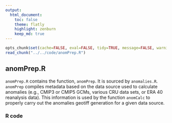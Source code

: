```yaml
---
output:
  html_document:
    toc: false
    theme: flatly
    highlight: zenburn
    keep_md: true
---
```


```r
opts_chunk$set(cache=FALSE, eval=FALSE, tidy=TRUE, message=FALSE, warning=FALSE)
read_chunk("../../code/anomPrep.R")
```

##
##
## anomPrep.R

`anomPrep.R` contains the function, `anomPrep`.
It is sourced by `anomalies.R`.
`anomPrep` compiles metadata based on the data source used to calculate anomalies (e.g., CMIP3 or CMIP5 GCMs, various CRU data sets, or ERA 40 reanalysis data).
This information is used by the function `anomCalc` to properly carry out the anomalies geotiff generation for a given data source.

### R code

```r
```
